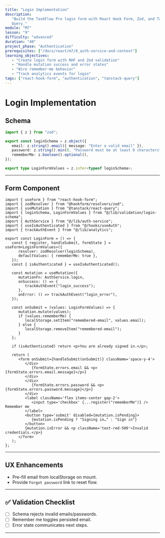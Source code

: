 ```yaml
---
title: "Login Implementation"
description:
   "Build the TaskFlow Pro login form with React Hook Form, Zod, and TanStack
   Query."
module: "M7"
lesson: "9"
difficulty: "advanced"
duration: "40"
project_phase: "Authentication"
prerequisites: ["/docs/react/m7/8_auth-service-and-context"]
learning_objectives:
   - "Create login form with RHF and Zod validation"
   - "Handle mutation success and error states"
   - "Wire remember-me behavior"
   - "Track analytics events for login"
tags: ["react-hook-form", "authentication", "tanstack-query"]
---
```


# Login Implementation

## Schema

```ts filename="src/lib/validation/login-schema.ts"
import { z } from "zod";

export const loginSchema = z.object({
   email: z.string().email({ message: "Enter a valid email" }),
   password: z.string().min(8, "Password must be at least 8 characters"),
   rememberMe: z.boolean().optional(),
});

export type LoginFormValues = z.infer<typeof loginSchema>;
```

---

## Form Component

```tsx filename="src/components/auth/LoginForm.tsx"
import { useForm } from "react-hook-form";
import { zodResolver } from "@hookform/resolvers/zod";
import { useMutation } from "@tanstack/react-query";
import { loginSchema, LoginFormValues } from "@/lib/validation/login-schema";
import { AuthService } from "@/lib/auth-service";
import { useIsAuthenticated } from "@/hooks/useAuth";
import { trackAuthEvent } from "@/lib/analytics";

export const LoginForm = () => {
   const { register, handleSubmit, formState } = useForm<LoginFormValues>({
      resolver: zodResolver(loginSchema),
      defaultValues: { rememberMe: true },
   });
   const { isAuthenticated } = useIsAuthenticated();

   const mutation = useMutation({
      mutationFn: AuthService.login,
      onSuccess: () => {
         trackAuthEvent("login_success");
      },
      onError: () => trackAuthEvent("login_error"),
   });

   const onSubmit = (values: LoginFormValues) => {
      mutation.mutate(values);
      if (values.rememberMe) {
         localStorage.setItem("remembered-email", values.email);
      } else {
         localStorage.removeItem("remembered-email");
      }
   };

   if (isAuthenticated) return <p>You are already signed in.</p>;

   return (
      <form onSubmit={handleSubmit(onSubmit)} className='space-y-4'>
         </div>
            {formState.errors.email && <p>{formState.errors.email.message}</p>}
         </div>
         </div>
            {formState.errors.password && <p>{formState.errors.password.message}</p>}
         </div>
         <label className='flex items-center gap-2'>
            <input type='checkbox' {...register("rememberMe")} /> Remember me
         </label>
         <button type='submit' disabled={mutation.isPending}>
            {mutation.isPending ? "Signing in…" : "Sign in"}
         </button>
         {mutation.isError && <p className='text-red-500'>Invalid credentials.</p>}
      </form>
   );
};
```

---

## UX Enhancements

-  Pre-fill email from localStorage on mount.
-  Provide `Forgot password` link to reset flow.

---

## ✅ Validation Checklist

-  [ ] Schema rejects invalid emails/passwords.
-  [ ] Remember me toggles persisted email.
-  [ ] Error state communicates next steps.

---

```

